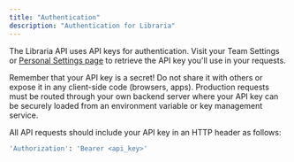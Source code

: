 ```yaml
---
title: "Authentication"
description: "Authentication for Libraria"
---
```


The Libraria API uses API keys for authentication. Visit your Team Settings or [Personal Settings page](https://app.libraria.dev/profile) to retrieve the API key you'll use in your requests.

Remember that your API key is a secret! Do not share it with others or expose it in any client-side code (browsers, apps). Production requests must be routed through your own backend server where your API key can be securely loaded from an environment variable or key management service.

All API requests should include your API key in an HTTP header as follows:

```bash
'Authorization': 'Bearer <api_key>'
```
